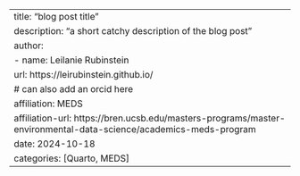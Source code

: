 ---
title: "blog post title"
description: "a short catchy description of the blog post"
author:
  - name: Leilanie Rubinstein
    url: https://leirubinstein.github.io/
  # can also add an orcid here
    affiliation: MEDS
    affiliation-url: https://bren.ucsb.edu/masters-programs/master-environmental-data-science/academics-meds-program
date: 2024-10-18
categories: [Quarto, MEDS]
---